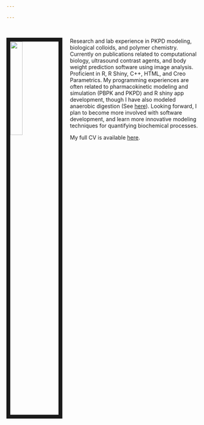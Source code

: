 ```yaml
---

---
```


<br>
<link rel="stylesheet" href="styles.css" type="text/css">

<img src="images/FB_profile.jpg" style="width:25%; border:10px solid; margin-right: 20px" align="left">

Research and lab experience in PKPD modeling, biological colloids, and polymer chemistry. Currently on publications related to computational biology, ultrasound contrast agents, and body weight prediction software using image analysis.  Proficient in R, R Shiny, C++, HTML, and Creo Parametrics. My programming experiences are often related to pharmacokinetic modeling and simulation (PBPK and PKPD) and R shiny app development, though I have also modeled anaerobic digestion (See [here](https://kylebarrett.github.io/AnaerobicDigestion/)). Looking forward, I plan to become more involved with software development, and learn more innovative modeling techniques for quantifying biochemical processes.



My full CV is available [here](files/Resume_new.pdf).